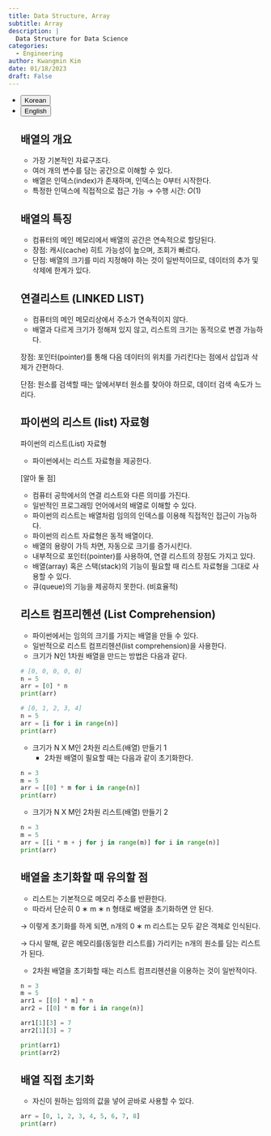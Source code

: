 ```yaml
---
title: Data Structure, Array
subtitle: Array
description: |
  Data Structure for Data Science
categories:
  - Engineering
author: Kwangmin Kim
date: 01/18/2023
draft: False
---
```


<ul class="nav nav-pills" id="language-tab" role="tablist">
  <li class="nav-item" role="presentation">
    <button class="nav-link active" id="Korean-tab" data-bs-toggle="tab" data-bs-target="#Korean" type="button" role="tab" aria-controls="Korean" aria-selected="true">Korean</button>
  </li>
  <li class="nav-item" role="presentation">
    <button class="nav-link" id="English-tab" data-bs-toggle="tab" data-bs-target="#English" type="button" role="tab" aria-controls="knitr" aria-selected="false">English</button>
  </li>

<div class="tab-content" id="language-tabcontent">

<div class="tab-pane fade  show active" id="Korean" role="tabpanel" aria-labelledby="Korean-tab">


## 배열의 개요

- 가장 기본적인 자료구조다.
- 여러 개의 변수를 담는 공간으로 이해할 수 있다.
- 배열은 인덱스(index)가 존재하며, 인덱스는 0부터 시작한다.
- 특정한 인덱스에 직접적으로 접근 가능 → 수행 시간: $O (1)$
    
 

## 배열의 특징

- 컴퓨터의 메인 메모리에서 배열의 공간은 연속적으로 할당된다.
- 장점: 캐시(cache) 히트 가능성이 높으며, 조회가 빠르다.
- 단점: 배열의 크기를 미리 지정해야 하는 것이 일반적이므로, 데이터의 추가 및 삭제에 한계가 있다.


## 연결리스트 (LINKED LIST)

- 컴퓨터의 메인 메모리상에서 주소가 연속적이지 않다.
- 배열과 다르게 크기가 정해져 있지 않고, 리스트의 크기는 동적으로 변경 가능하다.

장점: 포인터(pointer)를 통해 다음 데이터의 위치를 가리킨다는 점에서 삽입과 삭제가 간편하다.

단점: 원소를 검색할 때는 앞에서부터 원소를 찾아야 하므로, 데이터 검색 속도가 느리다.


## 파이썬의 리스트 (list) 자료형

파이썬의 리스트(List) 자료형

- 파이썬에서는 리스트 자료형을 제공한다.

[알아 둘 점]

- 컴퓨터 공학에서의 연결 리스트와 다른 의미를 가진다.
- 일반적인 프로그래밍 언어에서의 배열로 이해할 수 있다.
- 파이썬의 리스트는 배열처럼 임의의 인덱스를 이용해 직접적인 접근이 가능하다.
- 파이썬의 리스트 자료형은 동적 배열이다.
- 배열의 용량이 가득 차면, 자동으로 크기를 증가시킨다.
- 내부적으로 포인터(pointer)를 사용하여, 연결 리스트의 장점도 가지고 있다.
- 배열(array) 혹은 스택(stack)의 기능이 필요할 때 리스트 자료형을 그대로 사용할 수 있다.
- 큐(queue)의 기능을 제공하지 못한다. (비효율적)

## 리스트 컴프리헨션 (List Comprehension)

- 파이썬에서는 임의의 크기를 가지는 배열을 만들 수 있다.
- 일반적으로 리스트 컴프리헨션(list comprehension)을 사용한다.
- 크기가 N인 1차원 배열을 만드는 방법은 다음과 같다.

```python
# [0, 0, 0, 0, 0]
n = 5
arr = [0] * n
print(arr)

# [0, 1, 2, 3, 4]
n = 5
arr = [i for i in range(n)]
print(arr)
```

- 크기가 N X M인 2차원 리스트(배열) 만들기 1
    - 2차원 배열이 필요할 때는 다음과 같이 초기화한다.

```python
n = 3
m = 5
arr = [[0] * m for i in range(n)]
print(arr)
```

- 크기가 N X M인 2차원 리스트(배열) 만들기 2

```python
n = 3
m = 5
arr = [[i * m + j for j in range(m)] for i in range(n)]
print(arr)
```

## 배열을 초기화할 때 유의할 점

- 리스트는 기본적으로 메모리 주소를 반환한다.
- 따라서 단순히 0 ∗ m ∗ n 형태로 배열을 초기화하면 안 된다.

→ 이렇게 초기화를 하게 되면, n개의 0 ∗ m 리스트는 모두 같은 객체로 인식된다.

→ 다시 말해, 같은 메모리를(동일한 리스트를) 가리키는 n개의 원소를 담는 리스트가 된다.

- 2차원 배열을 초기화할 때는 리스트 컴프리헨션을 이용하는 것이 일반적이다.

```python
n = 3
m = 5
arr1 = [[0] * m] * n
arr2 = [[0] * m for i in range(n)]

arr1[1][3] = 7
arr2[1][3] = 7

print(arr1)
print(arr2)
```

## 배열 직접 초기화

- 자신이 원하는 임의의 값을 넣어 곧바로 사용할 수 있다.

```python
arr = [0, 1, 2, 3, 4, 5, 6, 7, 8]
print(arr)
```


</div>

<div class="tab-pane fade" id="English" role="tabpanel" aria-labelledby="English-tab">


</div>

